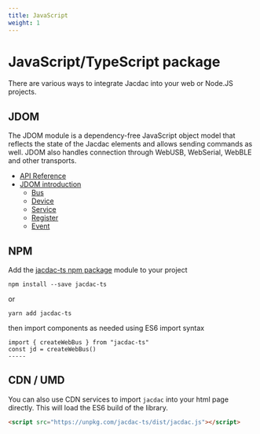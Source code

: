 ```yaml
---
title: JavaScript
weight: 1
---
```


# JavaScript/TypeScript package

There are various ways to integrate Jacdac into your web or Node.JS projects.

## JDOM

The JDOM module is a dependency-free JavaScript object model
that reflects the state of the Jacdac elements and allows sending commands as well. 
JDOM also handles connection through WebUSB, WebSerial, WebBLE and other transports.

-   [API Reference](https://microsoft.github.io/jacdac-ts/)
-   [JDOM introduction](/clients/javascript/jdom)
    -   [Bus](/clients/javascript/jdom/bus/)
    -   [Device](/clients/javascript/jdom/device/)
    -   [Service](/clients/javascript/jdom/service/)
    -   [Register](/clients/javascript/jdom/register/)
    -   [Event](/clients/javascript/jdom/event/)

## NPM

Add the [jacdac-ts npm package](https://www.npmjs.com/package/jacdac-ts) module
to your project

```
npm install --save jacdac-ts
```

or

```
yarn add jacdac-ts
```

then import components as needed using ES6 import syntax

```vanilla
import { createWebBus } from "jacdac-ts"
const jd = createWebBus()
-----

```

## CDN / UMD

You can also use CDN services to import `jacdac` into your html page directly.
This will load the ES6 build of the library.

```html
<script src="https://unpkg.com/jacdac-ts/dist/jacdac.js"></script>
```
